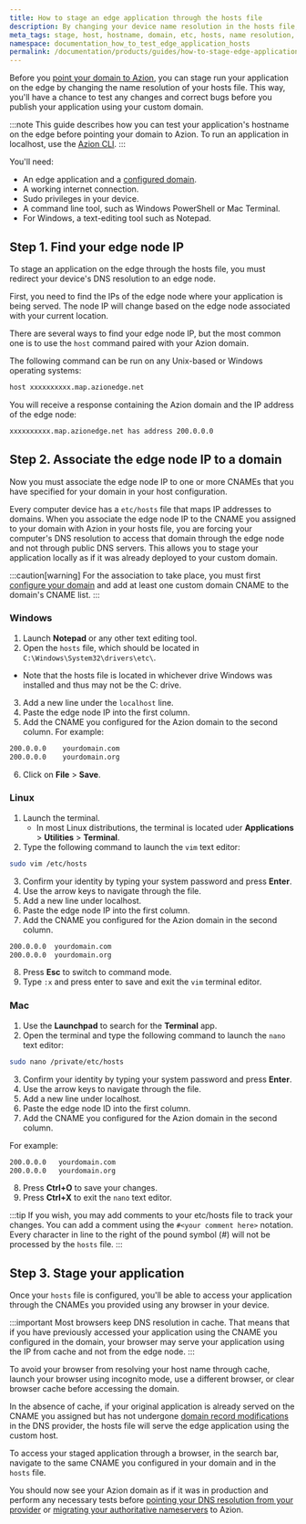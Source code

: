 ```yaml
---
title: How to stage an edge application through the hosts file
description: By changing your device name resolution in the hosts file, you can test your application on the edge before pointing your domain to Azion. You can find the edge node IP of your application, associate the IP with a domain, and stage the application locally through etc/hosts.
meta_tags: stage, host, hostname, domain, etc, hosts, name resolution, test
namespace: documentation_how_to_test_edge_application_hosts
permalink: /documentation/products/guides/how-to-stage-edge-application-through-hosts-file/
---
```


Before you [point your domain to Azion](/en/documentation/products/guides/point-domain-to-azion/), you can stage run your application on the edge by changing the name resolution of your hosts file. This way, you'll have a chance to test any changes and correct bugs before you publish your application using your custom domain.

:::note
This guide describes how you can test your application's hostname on the edge before pointing your domain to Azion. To run an application in localhost, use the [Azion CLI](/en/documentation/products/azion-cli/overview/).
:::

You'll need:

- An edge application and a [configured domain](/en/documentation/products/guides/configure-a-domain/).
- A working internet connection.
- Sudo privileges in your device.
- A command line tool, such as Windows PowerShell or Mac Terminal.
- For Windows, a text-editing tool such as Notepad.

## Step 1. Find your edge node IP

To stage an application on the edge through the hosts file, you must redirect your device's DNS resolution to an edge node. 

First, you need to find the IPs of the edge node where your application is being served. The node IP will change based on the edge node associated with your current location.

There are several ways to find your edge node IP, but the most common one is to use the `host` command paired with your Azion domain.

The following command can be run on any Unix-based or Windows operating systems:

```bash
host xxxxxxxxxx.map.azionedge.net
```

You will receive a response containing the Azion domain and the IP address of the edge node:

```bash
xxxxxxxxxx.map.azionedge.net has address 200.0.0.0
```

## Step 2. Associate the edge node IP to a domain

Now you must associate the edge node IP to one or more CNAMEs that you have specified for your domain in your host configuration.

Every computer device has a `etc/hosts` file that maps IP addresses to domains. When you associate the edge node IP to the CNAME you assigned to your domain with Azion in your hosts file, you are forcing your computer's DNS resolution to access that domain through the edge node and not through public DNS servers. This allows you to stage your application locally as if it was already deployed to your custom domain.

:::caution[warning]
For the association to take place, you must first [configure your domain](/en/documentation/products/guides/configure-a-domain/) and add at least one custom domain CNAME to the domain's CNAME list.
:::

### Windows

1. Launch **Notepad** or any other text editing tool.
2. Open the `hosts` file, which should be located in `C:\Windows\System32\drivers\etc\`.
  - Note that the hosts file is located in whichever drive Windows was installed and thus may not be the C: drive.
3. Add a new line under the `localhost` line.
4. Paste the edge node IP into the first column.
5. Add the CNAME you configured for the Azion domain to the second column. For example:

  ```bash
  200.0.0.0    yourdomain.com
  200.0.0.0    yourdomain.org
  ```

6. Click on **File** > **Save**.

### Linux

1. Launch the terminal.
   - In most Linux distributions, the terminal is located uder **Applications** > **Utilities** > **Terminal**.
2. Type the following command to launch the `vim` text editor:

  ```bash
  sudo vim /etc/hosts
  ```

3. Confirm your identity by typing your system password and press **Enter**.
4. Use the arrow keys to navigate through the file.
5. Add a new line under localhost.
6. Paste the edge node IP into the first column.
7. Add the CNAME you configured for the Azion domain in the second column.

  ```bash
  200.0.0.0  yourdomain.com
  200.0.0.0  yourdomain.org
  ```

8. Press **Esc** to switch to command mode.
7. Type `:x` and press enter to save and exit the `vim` terminal editor.

### Mac

1. Use the **Launchpad** to search for the **Terminal** app.
2. Open the terminal and type the following command to launch the `nano` text editor:

```bash
sudo nano /private/etc/hosts
```

3. Confirm your identity by typing your system password and press **Enter**.
4. Use the arrow keys to navigate through the file.
5. Add a new line under localhost.
6. Paste the edge node ID into the first column.
7. Add the CNAME you configured for the Azion domain in the second column.

For example:

```bash
200.0.0.0   yourdomain.com
200.0.0.0   yourdomain.org
```

8. Press **Ctrl+O** to save your changes.
9. Press **Ctrl+X** to exit the `nano` text editor.

:::tip
If you wish, you may add comments to your etc/hosts file to track your changes. You can add a comment using the `#<your comment here>` notation. Every character in line to the right of the pound symbol (#) will not be processed by the `hosts` file.
:::

## Step 3. Stage your application

Once your `hosts` file is configured, you'll be able to access your application through the CNAMEs you provided using any browser in your device.

:::important
Most browsers keep DNS resolution in cache. That means that if you have previously accessed your application using the CNAME you configured in the domain, your browser may serve your application using the IP from cache and not from the edge node.
:::

To avoid your browser from resolving your host name through cache, launch your browser using incognito mode, use a different browser, or clear browser cache before accessing the domain.

In the absence of cache, if your original application is already served on the CNAME you assigned but has not undergone [domain record modifications](/en/documentation/products/guides/point-domain-to-azion/#step-2-modify-domain-records) in the DNS provider, the hosts file will serve the edge application using the custom host.

To access your staged application through a browser, in the search bar, navigate to the same CNAME you configured in your domain and in the `hosts` file.

You should now see your Azion domain as if it was in production and perform any necessary tests before [pointing your DNS resolution from your provider](/en/documentation/products/guides/point-domain-to-azion/) or [migrating your authoritative nameservers](/en/documentation/products/guides/migrate-ns-to-azion/) to Azion.
